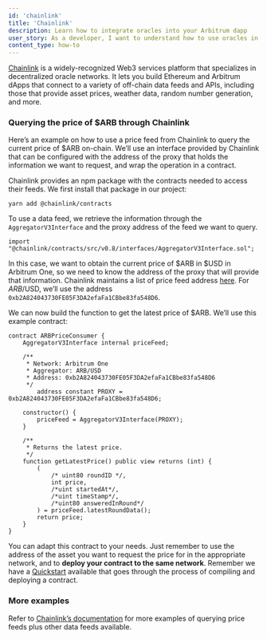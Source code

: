 ```yaml
---
id: 'chainlink'
title: 'Chainlink'
description: Learn how to integrate oracles into your Arbitrum dapp
user_story: As a developer, I want to understand how to use oracles in Arbitrum to get off-chain data on-chain.
content_type: how-to
---
```


[Chainlink](https://chain.link/) is a widely-recognized Web3 services platform that specializes in decentralized oracle networks. It lets you build Ethereum and Arbitrum dApps that connect to a variety of off-chain data feeds and APIs, including those that provide asset prices, weather data, random number generation, and more.

### Querying the price of $ARB through Chainlink

Here’s an example on how to use a price feed from Chainlink to query the current price of $ARB on-chain. We’ll use an interface provided by Chainlink that can be configured with the address of the proxy that holds the information we want to request, and wrap the operation in a contract.

Chainlink provides an npm package with the contracts needed to access their feeds. We first install that package in our project:

```tsx
yarn add @chainlink/contracts
```

To use a data feed, we retrieve the information through the `AggregatorV3Interface` and the proxy address of the feed we want to query.

```solidity
import "@chainlink/contracts/src/v0.8/interfaces/AggregatorV3Interface.sol";
```

In this case, we want to obtain the current price of $ARB in $USD in Arbitrum One, so we need to know the address of the proxy that will provide that information. Chainlink maintains a list of price feed address [here](https://docs.chain.link/data-feeds/price-feeds/addresses?network=arbitrum). For $ARB/$USD, we’ll use the address `0xb2A824043730FE05F3DA2efaFa1CBbe83fa548D6`.

We can now build the function to get the latest price of $ARB. We’ll use this example contract:

```solidity
contract ARBPriceConsumer {
    AggregatorV3Interface internal priceFeed;

    /**
     * Network: Arbitrum One
     * Aggregator: ARB/USD
     * Address: 0xb2A824043730FE05F3DA2efaFa1CBbe83fa548D6
     */
		address constant PROXY = 0xb2A824043730FE05F3DA2efaFa1CBbe83fa548D6;

    constructor() {
        priceFeed = AggregatorV3Interface(PROXY);
    }

    /**
     * Returns the latest price.
     */
    function getLatestPrice() public view returns (int) {
        (
            /* uint80 roundID */,
            int price,
            /*uint startedAt*/,
            /*uint timeStamp*/,
            /*uint80 answeredInRound*/
        ) = priceFeed.latestRoundData();
        return price;
    }
}
```

You can adapt this contract to your needs. Just remember to use the address of the asset you want to request the price for in the appropriate network, and to **deploy your contract to the same network**. Remember we have a [Quickstart](/build-decentralized-apps/01-quickstart-solidity-hardhat.md) available that goes through the process of compiling and deploying a contract.

### More examples

Refer to [Chainlink’s documentation](https://docs.chain.link/) for more examples of querying price feeds plus other data feeds available.
